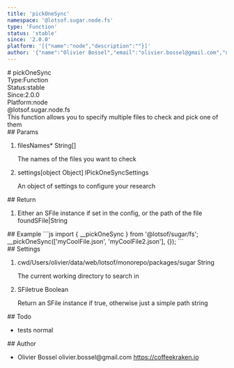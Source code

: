 ```yaml
---
title: 'pickOneSync'
namespace: '@lotsof.sugar.node.fs'
type: 'Function'
status: 'stable'
since: '2.0.0'
platform: '[{"name":"node","description":""}]'
author: '{"name":"Olivier Bossel","email":"olivier.bossel@gmail.com","url":"https://coffeekraken.io"}'
---
```

<div class="docmap-mdx">
# pickOneSync
<div class="_metas">
<div class="_type"><span class="_type-label">Type:</span><span class="_type-value">Function</span></div>
<div class="_status"><span class="_status-label">Status:</span><span class="_status-value -stable">stable</span></div>
<div class="_since"><span class="_since-label">Since:</span><span class="_since-value">2.0.0</span></div>
<div class="_platform"><span class="_platform-label">Platform:</span><span class="_platform-value">node</span></div>
</div>
<div class="_namespace">@lotsof.sugar.node.fs</div>
<div class="_description">
This function allows you to specify multiple files to check and pick one of them
</div>
<div class="_params">
## Params
<ol class="_list">
<li class="_item">
<span class="_name">filesNames<span class="_required">*</span></span><span class="_default"></span> <span class="_type">String&lsqb;&rsqb;</span>
<p class="_description">The names of the files you want to check</p>
</li>
<li class="_item">
<span class="_name">settings</span><span class="_default">&lsqb;object Object&rsqb;</span> <span class="_type">IPickOneSyncSettings</span>
<p class="_description">An object of settings to configure your research</p>
</li>
</ol>
</div>
<div class="_return">
## Return
<ol class="_list">
<li class="_item">
<span class="_description">Either an SFile instance if set in the config, or the path of the file found</span><span class="_default"></span><span class="_type">SFile&vert;String</span>
</li>
</ol>
</div>
<div class="_examples">
## Example
```js
import { __pickOneSync } from '@lotsof/sugar/fs';
__pickOneSync(['myCoolFile.json', 'myCoolFile2.json'], {});
```
</div>
<div class="_settings">
## Settings
<ol class="_list">
<li class="_item">
<span class="_name">cwd</span><span class="_default">&sol;Users&sol;olivier&sol;data&sol;web&sol;lotsof&sol;monorepo&sol;packages&sol;sugar</span> <span class="_type">String</span>
<p class="_description">The current working directory to search in</p>
</li>
<li class="_item">
<span class="_name">SFile</span><span class="_default">true</span> <span class="_type">Boolean</span>
<p class="_description">Return an SFile instance if true, otherwise just a simple path string</p>
</li>
</ol>
</div>
<div class="_todo">
## Todo
<ul class="_list">
<li class="_item">
<span class="_description">tests</span>
<span class="_priority -normal">normal</span>
</li>
</ul>
</div>
<div class="_author">
## Author
<ul class="_list">
<li class="_item">
<span class="_name">Olivier Bossel</span>
<span class="_email">olivier.bossel@gmail.com</span>
<a href="https://coffeekraken.io" target="_blank" class="_url">https://coffeekraken.io</a>
</li>
</ul>
</div>
</div>